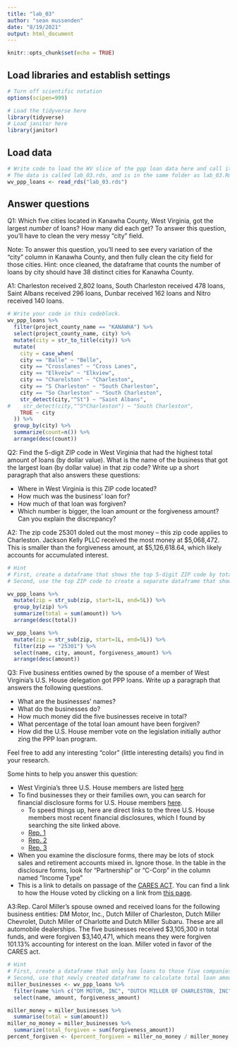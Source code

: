 ```yaml
---
title: "lab_03"
author: "sean mussenden"
date: "8/19/2021"
output: html_document
---
```


```r
knitr::opts_chunk$set(echo = TRUE)
```

## Load libraries and establish settings
```r
# Turn off scientific notation
options(scipen=999)

# Load the tidyverse here
library(tidyverse)
# Load janitor here
library(janitor)
```

## Load data
```r
# Write code to load the WV slice of the ppp loan data here and call it wv_ppp_loans.
# The data is called lab_03.rds, and is in the same folder as lab_03.Rmd (this data notebook)
wv_ppp_loans <- read_rds("lab_03.rds")

```

## Answer questions

Q1: Which five cities located in Kanawha County, West Virginia, got the largest _number_ of loans? How many did each get? To answer this question, you'll have to clean the very messy "city" field.

Note: To answer this question, you'll need to see every variation of the "city" column in Kanawha County, and then fully clean the city field for those cities. Hint: once cleaned, the dataframe that counts the number of loans by city should have 38 distinct cities for Kanawha County.

A1: Charleston received 2,802 loans, South Charleston received 478 loans, Saint Albans received 296 loans, Dunbar received 162 loans and Nitro received 140 loans. 
```r

# Write your code in this codeblock.
wv_ppp_loans %>% 
  filter(project_county_name == "KANAWHA") %>% 
  select(project_county_name, city) %>% 
  mutate(city = str_to_title(city)) %>% 
  mutate(
    city = case_when(
    city == "Balle" ~ "Belle", 
    city == "Crosslanes" ~ "Cross Lanes",
    city == "Elkveiw" ~ "Elkview", 
    city == "Charelston" ~ "Charleston",
    city == "S Charleston" ~ "South Charleston",
    city == "So Charleston" ~ "South Charleston",
    str_detect(city,"^St") ~ "Saint Albans",
#    str_detect(city,"^S*Charleston") ~ "South Charleston",
    TRUE ~ city
  )) %>% 
  group_by(city) %>% 
  summarize(count=n()) %>% 
  arrange(desc(count))

```

Q2: Find the 5-digit ZIP code in West Virginia that had the highest total amount of loans (by dollar value). What is the name of the business that got the largest loan (by dollar value) in that zip code? Write up a short paragraph that also answers these questions:

* Where in West Virginia is this ZIP code located?
* How much was the business' loan for?
* How much of that loan was forgiven?
* Which number is bigger, the loan amount or the forgiveness amount? Can you explain the discrepancy?

A2: The zip code 25301 doled out the most money -- this zip code applies to Charleston. Jackson Kelly PLLC received the most money at \$5,068,472. This is smaller than the forgiveness amount, at \$5,126,618.64, which likely accounts for accumulated interest. 

```r
# Hint
# First, create a dataframe that shows the top 5-digit ZIP code by total dollar amount
# Second, use the top ZIP code to create a separate dataframe that shows the business with the biggest loan in that ZIP code.

wv_ppp_loans %>% 
  mutate(zip = str_sub(zip, start=1L, end=5L)) %>%
  group_by(zip) %>% 
  summarize(total = sum(amount)) %>% 
  arrange(desc(total))

wv_ppp_loans %>% 
  mutate(zip = str_sub(zip, start=1L, end=5L)) %>%
  filter(zip == "25301") %>% 
  select(name, city, amount, forgiveness_amount) %>% 
  arrange(desc(amount))
```

Q3: Five business entities owned by the spouse of a member of West Virginia's U.S. House delegation got PPP loans. Write up a paragraph that answers the following questions.   

  * What are the businesses' names?
  * What do the businesses do?
  * How much money did the five businesses receive in total?
  * What percentage of the total loan amount have been forgiven?
  * How did the U.S. House member vote on the legislation initially author zing the PPP loan program.

Feel free to add any interesting "color" (little interesting details) you find in your research.  

Some hints to help you answer this question:

* West Virginia's three U.S. House members are listed [here](https://www.govtrack.us/congress/members/WV#representatives)
* To find businesses they or their families own, you can search for financial disclosure forms for U.S. House members [here](https://disclosures-clerk.house.gov/PublicDisclosure/FinancialDisclosure#Search).
  * To speed things up, here are direct links to the three U.S. House members most recent financial disclosures, which I found by searching the site linked above.
  * [Rep. 1](https://disclosures-clerk.house.gov/public_disc/financial-pdfs/2020/10042042.pdf)
  * [Rep. 2](https://disclosures-clerk.house.gov/public_disc/financial-pdfs/2020/10040330.pdf)
  * [Rep. 3](https://disclosures-clerk.house.gov/public_disc/financial-pdfs/2020/10042734.pdf)
* When you examine the disclosure forms, there may be lots of stock sales and retirement accounts mixed in.  Ignore those. In the table in the disclosure forms, look for "Partnership" or "C-Corp" in the column named "Income Type"
* This is a link to details on passage of the [CARES ACT](https://www.congress.gov/bill/116th-congress/house-bill/748). You can find a link to how the House voted by clicking on a link from [this page](https://www.congress.gov/bill/116th-congress/house-bill/748/actions).

A3:Rep. Carol Miller's spouse owned and received loans for the following business entities: DM Motor, Inc., Dutch Miller of Charleston, Dutch Miller Chevrolet, Dutch Miller of Charlotte and Dutch Miller Subaru. These are all automobile dealerships. The five businesses received \$3,105,300 in total funds, and were forgiven \$3,140,471, which means they were forgiven 101.13% accounting for interest on the loan. Miller voted in favor of the CARES act. 

```r

# Hint
# First, create a dataframe that only has loans to those five companies
# Second, use that newly created dataframe to calculate total loan amount and percentage forgiven for those companies
miller_businesses <- wv_ppp_loans %>% 
  filter(name %in% c("DM MOTOR, INC", "DUTCH MILLER OF CHARLESTON, INC", "DUTCH MILLER OF CHARLOTTE, INC", "DUTCH MILLER SUBARU, INC", "DUTCH MILLER CHEVROLET, INC.")) %>%
  select(name, amount, forgiveness_amount) 

miller_money = miller_businesses %>% 
  summarise(total = sum(amount))
miller_no_money = miller_businesses %>% 
  summarize(total_forgiven = sum(forgiveness_amount))
percent_forgiven <- (percent_forgiven = miller_no_money / miller_money * 100)
```
